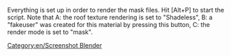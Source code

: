 Everything is set up in order to render the mask files. Hit [Alt+P] to start the script. Note that A: the roof texture rendering is set to "Shadeless", B: a "fakeuser" was created for this material by pressing this button, C: the render mode is set to "mask".

[[Category:en/Screenshot Blender]]